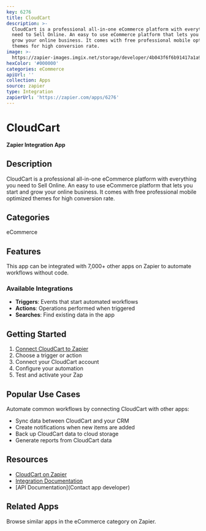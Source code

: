 ```yaml
---
key: 6276
title: CloudCart
description: >-
  CloudCart is a professional all-in-one eCommerce platform with everything you
  need to Sell Online. An easy to use eCommerce platform that lets you start and
  grow your online business. It comes with free professional mobile optimized
  themes for high conversion rate.
image: >-
  https://zapier-images.imgix.net/storage/developer/4b043f6f6b91417a1a9f61efb4b028c1.png?auto=format%2Ccompress&ixlib=python-3.0.0&q=50
hexColor: '#000000'
categories: eCommerce
apiUrl: ''
collection: Apps
source: zapier
type: Integration
zapierUrl: 'https://zapier.com/apps/6276'
---
```

# CloudCart

**Zapier Integration App**

## Description

CloudCart is a professional all-in-one eCommerce platform with everything you need to Sell Online. An easy to use eCommerce platform that lets you start and grow your online business. It comes with free professional mobile optimized themes for high conversion rate.

## Categories

eCommerce

## Features

This app can be integrated with 7,000+ other apps on Zapier to automate workflows without code.

### Available Integrations

- **Triggers**: Events that start automated workflows
- **Actions**: Operations performed when triggered
- **Searches**: Find existing data in the app

## Getting Started

1. [Connect CloudCart to Zapier](https://zapier.com/apps/6276)
2. Choose a trigger or action
3. Connect your CloudCart account
4. Configure your automation
5. Test and activate your Zap

## Popular Use Cases

Automate common workflows by connecting CloudCart with other apps:

- Sync data between CloudCart and your CRM
- Create notifications when new items are added
- Back up CloudCart data to cloud storage
- Generate reports from CloudCart data

## Resources

- [CloudCart on Zapier](https://zapier.com/apps/6276)
- [Integration Documentation](https://zapier.com/apps/6276/integrations)
- [API Documentation](Contact app developer)

## Related Apps

Browse similar apps in the eCommerce category on Zapier.
